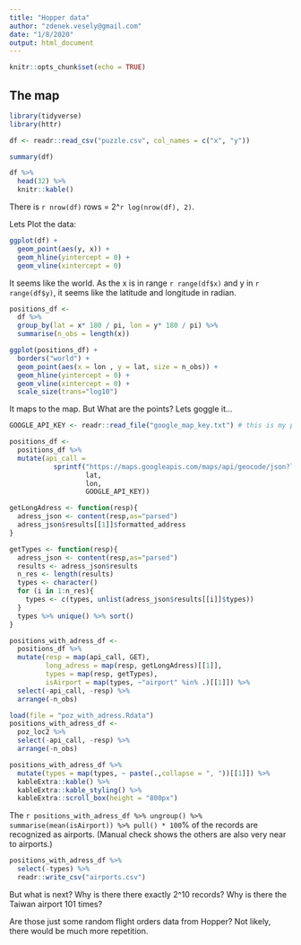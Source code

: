```yaml
---
title: "Hopper data"
author: "zdenek.vesely@gmail.com"
date: "1/8/2020"
output: html_document
---
```


```r
knitr::opts_chunk$set(echo = TRUE)
```

## The map

```r
library(tidyverse)
library(httr)

df <- readr::read_csv("puzzle.csv", col_names = c("x", "y"))

summary(df)

df %>% 
  head(32) %>% 
  knitr::kable()
```

There is `r nrow(df)` rows = 2^`r log(nrow(df), 2)`.

Lets Plot the data:

```r
ggplot(df) +
  geom_point(aes(y, x)) +
  geom_hline(yintercept = 0) + 
  geom_vline(xintercept = 0)
```

It seems like the world.
As the x is in range `r range(df$x)` and y in `r range(df$y)`, it seems like the latitude and longitude in radian.

```r
positions_df <-
  df %>% 
  group_by(lat = x* 180 / pi, lon = y* 180 / pi) %>% 
  summarise(n_obs = length(x))

ggplot(positions_df) + 
  borders("world") +
  geom_point(aes(x = lon , y = lat, size = n_obs)) +
  geom_hline(yintercept = 0) + 
  geom_vline(xintercept = 0) + 
  scale_size(trans="log10")
```

It maps to the map. But What are the points? Lets goggle it...

```r
GOOGLE_API_KEY <- readr::read_file("google_map_key.txt") # this is my private key, get yours to run it

positions_df <-
  positions_df %>% 
  mutate(api_call = 
           sprintf("https://maps.googleapis.com/maps/api/geocode/json?latlng=%s,%s&key=%s",
                   lat,
                   lon,
                   GOOGLE_API_KEY))

getLongAdress <- function(resp){
  adress_json <- content(resp,as="parsed")
  adress_json$results[[1]]$formatted_address
}

getTypes <- function(resp){
  adress_json <- content(resp,as="parsed")
  results <- adress_json$results
  n_res <- length(results)
  types <- character()
  for (i in 1:n_res){
    types <- c(types, unlist(adress_json$results[[i]]$types))
  }
  types %>% unique() %>% sort() 
}

```

```r
positions_with_adress_df <-
  positions_df %>% 
  mutate(resp = map(api_call, GET),
         long_adress = map(resp, getLongAdress)[[1]],
         types = map(resp, getTypes),
         isAirport = map(types, ~"airport" %in% .)[[1]]) %>% 
  select(-api_call, -resp) %>% 
  arrange(-n_obs) 
```

```r
load(file = "poz_with_adress.Rdata") 
positions_with_adress_df <- 
  poz_loc2 %>% 
  select(-api_call, -resp) %>% 
  arrange(-n_obs) 
```

```r
positions_with_adress_df %>% 
  mutate(types = map(types, ~ paste(.,collapse = ", "))[[1]]) %>% 
  kableExtra::kable() %>%
  kableExtra::kable_styling() %>%
  kableExtra::scroll_box(height = "800px")
```

The `r positions_with_adress_df %>% ungroup() %>% summarise(mean(isAirport)) %>% pull() * 100`% of the records are recognized as airports.
(Manual check shows the others are also very near to airports.)


```r
positions_with_adress_df %>% 
  select(-types) %>% 
  readr::write_csv("airports.csv")
```

But what is next? Why is there there exactly 2^10 records?
Why is there the Taiwan airport 101 times?


Are those just some random flight orders data from Hopper? 
Not likely, there would be much more repetition.
